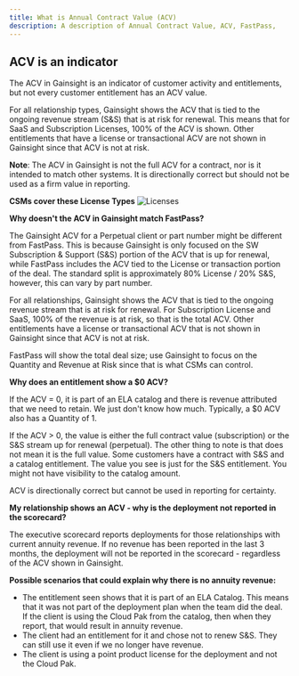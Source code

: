 ```yaml
---
title: What is Annual Contract Value (ACV)
description: A description of Annual Contract Value, ACV, FastPass,
---
```


<Row>

<Column colMd={8} colLg={8}>

## ACV is an indicator

The ACV in Gainsight is an indicator of customer activity and entitlements, but not every customer entitlement has an ACV value.

For all relationship types, Gainsight shows the ACV that is tied to the ongoing revenue stream (S&S) that is at risk for renewal.  This means that for SaaS and Subscription Licenses, 100% of the ACV is shown. Other entitlements that have a license or transactional ACV are not shown in Gainsight since that ACV is not at risk.

**Note**: The ACV in Gainsight is not the full ACV for a contract, nor is it intended to match other systems.  It is directionally correct but should not be used as a firm value in reporting.

**CSMs cover these License Types**
![Licenses](../../images/licenses.png)

</Column>

</Row>

<Row>

<Column colMd={8} colLg={8}>

**Why doesn't the ACV in Gainsight match FastPass?**

The Gainsight ACV for a Perpetual client or part number might be different from FastPass. This is because Gainsight is only focused on the SW Subscription & Support (S&S) portion of the ACV that is up for renewal, while FastPass includes the ACV tied to the License or transaction portion of the deal. The standard split is approximately 80% License / 20% S&S, however, this can vary by part number.

For all relationships, Gainsight shows the ACV that is tied to the ongoing revenue stream that is at risk for renewal. For Subscription License and SaaS, 100% of the revenue is at risk, so that is the total ACV.  Other entitlements have a license or transactional ACV that is not shown in Gainsight since that ACV is not at risk.

FastPass will show the total deal size; use Gainsight to focus on the Quantity and Revenue at Risk since that is what CSMs can control.


**Why does an entitlement show a $0 ACV?**


  If the ACV = 0, it is part of an ELA catalog and there is revenue attributed that we need to retain. We just don't know how much. Typically, a $0 ACV also has a Quantity of 1.
  
  If the ACV > 0, the value is either the full contract value (subscription) or the S&S stream up for renewal (perpetual). The other thing to note is that does not mean it is the full value. Some customers have a contract with S&S and a catalog entitlement. The value you see is just for the S&S entitlement. You might not have visibility to the catalog amount. 
  
  ACV is directionally correct but cannot be used in reporting for certainty.

**My relationship shows an ACV - why is the deployment not reported in the scorecard?**

The executive scorecard reports deployments for those relationships with current annuity revenue. If no revenue has been reported in the last 3 months, the deployment will not be reported in the scorecard - regardless of the ACV shown in Gainsight.

**Possible scenarios that could explain why there is no annuity revenue:**

- The entitlement seen shows that it is part of an ELA Catalog. This means that it was not part of the deployment plan when the team did the deal. If the client is using the Cloud Pak from the catalog, then when they report, that would result in annuity revenue. 
- The client had an entitlement for it and chose not to renew S&S. They can still use it even if we no longer have revenue.
- The client is using a point product license for the deployment and not the Cloud Pak.

</Column>
</Row>
